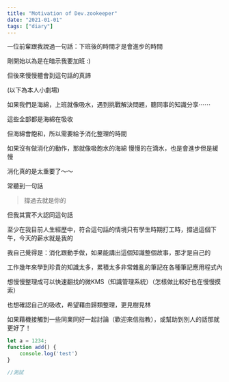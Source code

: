 ```yaml
---
title: "Motivation of Dev.zookeeper"
date: "2021-01-01"
tags: ["diary"]
---
```


一位前輩跟我說過一句話：下班後的時間才是會進步的時間

剛開始以為是在暗示我要加班 :)

但後來慢慢體會到這句話的真諦

(以下為本人小劇場)

如果我們是海綿，上班就像吸水，遇到挑戰解決問題，聽同事的知識分享⋯⋯

這些全部都是海綿在吸收

但海綿會飽和，所以需要給予消化整理的時間

如果沒有做消化的動作，那就像吸飽水的海綿 慢慢的在滴水，也是會進步但是緩慢

 消化真的是太重要了～～

常聽到一句話 

> 撐過去就是你的
> 

但我其實不大認同這句話

至少在我目前人生經歷中，符合這句話的情境只有學生時期打工時，撐過這個下午，今天的薪水就是我的

我自己覺得是：消化跟動手做，如果能講出這個知識整個故事，那才是自己的

工作幾年來學到珍貴的知識太多，累積太多非常雜亂的筆記在各種筆記應用程式內

想慢慢整理成可以快速翻找的微KMS（知識管理系統）（怎樣做比較好也在慢慢摸索）

也想確認自己的吸收，希望藉由歸類整理，更見樹見林

如果藉機接觸到一些同業同好一起討論（歡迎來信指教），或幫助到別人的話那就更好了！

```javascript
let a = 1234;
function add() {
	console.log('test')
}

//測試
```